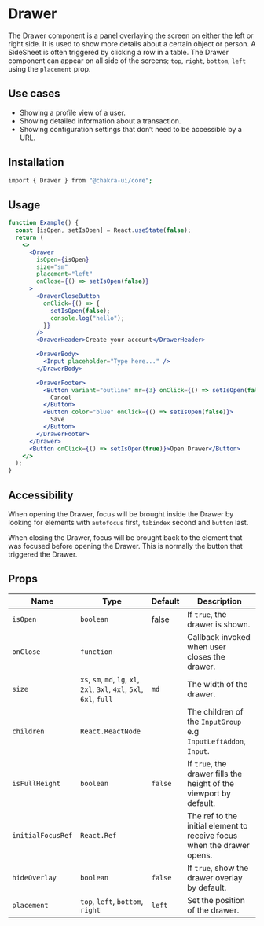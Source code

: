 
<Head key="drawer">
  <title key="tti">Drawer Component</title>
</Head>

# Drawer

The Drawer component is a panel overlaying the screen on either the left or
right side. It is used to show more details about a certain object or person. A
SideSheet is often triggered by clicking a row in a table. The Drawer component
can appear on all side of the screens; `top`, `right`, `bottom`, `left` using
the `placement` prop.

## Use cases

- Showing a profile view of a user.
- Showing detailed information about a transaction.
- Showing configuration settings that don‘t need to be accessible by a URL.

## Installation

```bash
import { Drawer } from "@chakra-ui/core";
```

## Usage

```jsx
function Example() {
  const [isOpen, setIsOpen] = React.useState(false);
  return (
    <>
      <Drawer
        isOpen={isOpen}
        size="sm"
        placement="left"
        onClose={() => setIsOpen(false)}
      >
        <DrawerCloseButton
          onClick={() => {
            setIsOpen(false);
            console.log("hello");
          }}
        />
        <DrawerHeader>Create your account</DrawerHeader>

        <DrawerBody>
          <Input placeholder="Type here..." />
        </DrawerBody>

        <DrawerFooter>
          <Button variant="outline" mr={3} onClick={() => setIsOpen(false)}>
            Cancel
          </Button>
          <Button color="blue" onClick={() => setIsOpen(false)}>
            Save
          </Button>
        </DrawerFooter>
      </Drawer>
      <Button onClick={() => setIsOpen(true)}>Open Drawer</Button>
    </>
  );
}
```

## Accessibility

When opening the Drawer, focus will be brought inside the Drawer by looking for
elements with `autofocus` first, `tabindex` second and `button` last.

When closing the Drawer, focus will be brought back to the element that was
focused before opening the Drawer. This is normally the button that triggered
the Drawer.

## Props

| Name              | Type                                                                    | Default | Description                                                             |
| ----------------- | ----------------------------------------------------------------------- | ------- | ----------------------------------------------------------------------- |
| `isOpen`          | `boolean`                                                               | false   | If `true`, the drawer is shown.                                         |
| `onClose`         | `function`                                                              |         | Callback invoked when user closes the drawer.                           |
| `size`            | `xs`, `sm`, `md`, `lg`, `xl`, `2xl`, `3xl`, `4xl`, `5xl`, `6xl`, `full` | `md`    | The width of the drawer.                                                |
| `children`        | `React.ReactNode`                                                       |         | The children of the `InputGroup` e.g `InputLeftAddon`, `Input`.         |
| `isFullHeight`    | `boolean`                                                               | `false` | If `true`, the drawer fills the height of the viewport by default.      |
| `initialFocusRef` | `React.Ref`                                                             |         | The ref to the initial element to receive focus when the drawer opens. |
| `hideOverlay`     | `boolean`                                                               | `false` | If `true`, show the drawer overlay by default.                          |
| `placement`       | `top`, `left`, `bottom`, `right`                                        | `left`  | Set the position of the drawer.                                         |

